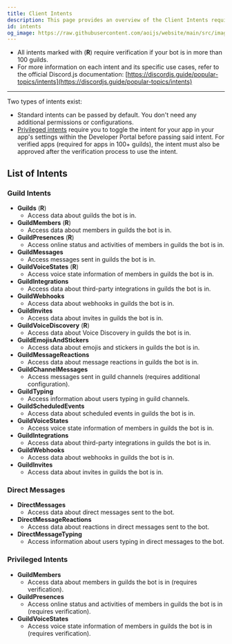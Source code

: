 ```yaml
---
title: Client Intents
description: This page provides an overview of the Client Intents required for various functionalities.
id: intents
og_image: https://raw.githubusercontent.com/aoijs/website/main/src/images/og/6.png
---
```


  - All intents marked with (**R**) require verification if your bot is in more
  than 100 guilds. 
  - For more information on each intent and its specific use
  cases, refer to the official Discord.js documentation:
  [https://discordjs.guide/popular-topics/intents](https://discordjs.guide/popular-topics/intents)

---

Two types of intents exist:

- Standard intents can be passed by default. You don't need any additional permissions or configurations.
- [Privileged intents](https://discord.com/developers/docs/topics/gateway#privileged-intents) require you to toggle the intent for your app in your app's settings within the Developer Portal before passing said intent. For verified apps (required for apps in 100+ guilds), the intent must also be approved after the verification process to use the intent.

## List of Intents

### Guild Intents

- **Guilds** (**R**)
  - Access data about guilds the bot is in.
- **GuildMembers** (**R**)
  - Access data about members in guilds the bot is in.
- **GuildPresences** (**R**)
  - Access online status and activities of members in guilds the bot is in.
- **GuildMessages**
  - Access messages sent in guilds the bot is in.
- **GuildVoiceStates** (**R**)
  - Access voice state information of members in guilds the bot is in.
- **GuildIntegrations**
  - Access data about third-party integrations in guilds the bot is in.
- **GuildWebhooks**
  - Access data about webhooks in guilds the bot is in.
- **GuildInvites**
  - Access data about invites in guilds the bot is in.
- **GuildVoiceDiscovery** (**R**)
  - Access data about Voice Discovery in guilds the bot is in.
- **GuildEmojisAndStickers**
  - Access data about emojis and stickers in guilds the bot is in.
- **GuildMessageReactions**
  - Access data about message reactions in guilds the bot is in.
- **GuildChannelMessages**
  - Access messages sent in guild channels (requires additional configuration).
- **GuildTyping**
  - Access information about users typing in guild channels.
- **GuildScheduledEvents**
  - Access data about scheduled events in guilds the bot is in.
- **GuildVoiceStates**
  - Access voice state information of members in guilds the bot is in.
- **GuildIntegrations**
  - Access data about third-party integrations in guilds the bot is in.
- **GuildWebhooks**
  - Access data about webhooks in guilds the bot is in.
- **GuildInvites**
  - Access data about invites in guilds the bot is in.

### Direct Messages

- **DirectMessages**
  - Access data about direct messages sent to the bot.
- **DirectMessageReactions**
  - Access data about reactions in direct messages sent to the bot.
- **DirectMessageTyping**
  - Access information about users typing in direct messages to the bot.

### Privileged Intents

- **GuildMembers**
  - Access data about members in guilds the bot is in (requires verification).
- **GuildPresences**
  - Access online status and activities of members in guilds the bot is in (requires verification).
- **GuildVoiceStates**
  - Access voice state information of members in guilds the bot is in (requires verification).
